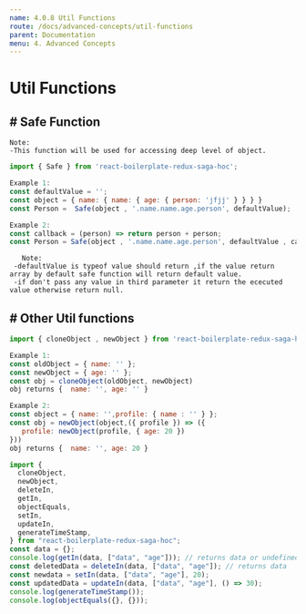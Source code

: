 ```yaml
---
name: 4.0.8 Util Functions
route: /docs/advanced-concepts/util-functions
parent: Documentation
menu: 4. Advanced Concepts
---
```


# Util Functions

## # Safe Function

    Note:
    -This function will be used for accessing deep level of object.

```javascript {.line-numbers}
import { Safe } from 'react-boilerplate-redux-saga-hoc';

Example 1:
const defaultValue = '';
const object = { name: { name: { age: { person: 'jfjj' } } } }
const Person =  Safe(object , '.name.name.age.person', defaultValue);

Example 2:
const callback = (person) => return person + person;
const Person = Safe(object , '.name.name.age.person', defaultValue , callback)

```

       Note:
     -defaultValue is typeof value should return ,if the value return array by default safe function will return default value.
     -if don't pass any value in third parameter it return the ececuted value otherwise return null.

## # Other Util functions

```javascript {.line-numbers}
import { cloneObject , newObject } from 'react-boilerplate-redux-saga-hoc';

Example 1:
const oldObject = { name: '' };
const newObject = { age: '' };
const obj = cloneObject(oldObject, newObject)
obj returns {  name: '', age: '' }

Example 2:
const object = { name: '',profile: { name : '' } };
const obj = newObject(object,({ profile }) => ({
   profile: newObject(profile, { age: 20 })
}))
obj returns {  name: '', age: 20 }
```

```javascript {.line-numbers}
import {
  cloneObject,
  newObject,
  deleteIn,
  getIn,
  objectEquals,
  setIn,
  updateIn,
  generateTimeStamp,
} from "react-boilerplate-redux-saga-hoc";
const data = {};
console.log(getIn(data, ["data", "age"])); // returns data or undefined
const deletedData = deleteIn(data, ["data", "age"]); // returns data
const newdata = setIn(data, ["data", "age"], 20);
const updatedData = updateIn(data, ["data", "age"], () => 30);
console.log(generateTimeStamp());
console.log(objectEquals({}, {}));
```
